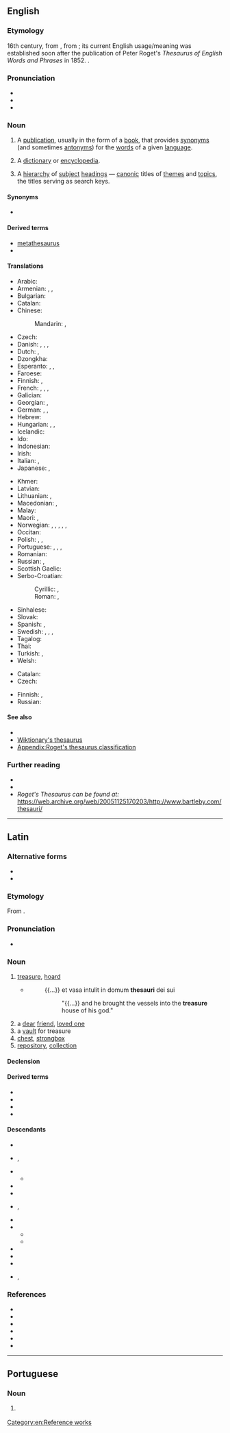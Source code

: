 {{also|Thesaurus|thésaurus}}
{{selfref|For the Wiktionary thesaurus, see [[Wiktionary:Thesaurus]]}}
==English==
{{wikipedia}}

===Etymology===
16th century, from {{bor|en|la|thēsaurus}}, from {{der|en|grc|θησαυρός||storehouse, treasure}}; its current English usage/meaning was established soon after the publication of Peter Roget's ''Thesaurus of English Words and Phrases'' in 1852. {{doublet|en|treasure}}.

===Pronunciation===
* {{IPA|en|/θɪˈsɔːɹəs/}}
* {{audio|en|LL-Q1860 (eng)-Vealhurl-thesaurus.wav|Audio (RP)}}
* {{rhymes|en|ɔːɹəs|s=3}}

===Noun===
{{en-noun|thesauri|+}}

# A [[publication]], usually in the form of a [[book]], that provides [[synonym]]s (and sometimes [[antonym]]s) for the [[word]]s of a given [[language]].
#: {{ux|en|"Roget" is the leading brand name for a print English '''thesaurus''' that lists words under general concepts rather than just close synonyms.}}
# {{lb|en|archaic}} A [[dictionary]] or [[encyclopedia]].
# {{lb|en|information science}} A [[hierarchy]] of [[subject]] [[heading]]s — [[canonic]] titles of [[theme]]s and [[topic]]s, the titles serving as search keys.

====Synonyms====
* {{l|en|synonymicon}}

====Derived terms====
* [[metathesaurus]]
* {{l|en|thesaural}}

====Translations====
{{trans-top|book of synonyms}}
* Arabic: {{t|ar|مكنز|m}}
* Armenian: {{t|hy|[[հոմանիշների]] [[բառարան]]}}, {{t+|hy|թեզաուրուս}} {{qualifier|rare}}, {{t|hy|հոմանիշարան}} {{qualifier|rare}}
* Bulgarian: {{t+|bg|синонимен речник}}
* Catalan: {{t|ca|diccionari de sinònims}}
* Chinese:
*: Mandarin: {{t|cmn|分類詞詞典|sc=Hani}}, {{t|cmn|分类词词典|tr=fēnlèicí cídiǎn|sc=Hani}}
* Czech: {{t|cs|tezaurus|m}}
* Danish: {{t|da|begrebsordbog|c}}, {{t|da|saggruppeordbog|c}}, {{t|da|tesaurus}}, {{t|da|synonymordbog|c}}
* Dutch: {{t+|nl|thesaurus|m}}, {{t|nl|synoniemenboek|n}}
* Dzongkha: {{t|dz|མངོན་བརྗོད}}
* Esperanto: {{t|eo|sinonimaro}}, {{t+|eo|tezaŭro}},
* Faroese: {{t|fo|samheitabók|f}}
* Finnish: {{t+|fi|synonyymisanakirja}}, {{t|fi|käsitesanakirja}}
* French: {{t+|fr|dictionnaire des synonymes}}, {{t+|fr|thésaurus|m}}, {{t|fr|dictionnaire de notions}}, {{t|fr|dictionnaire par ordre de matières}}
* Galician: {{t|gl|dicionario de sinónimos|m}}
* Georgian: {{t|ka|თეზაურუსი}}, {{t|ka|სინონიმების ლექსიკონი}}
* German: {{t+|de|Thesaurus|m}}, {{t|de|Begriffswörterbuch|n}}, {{t|de|Sachgruppenwörterbuch|n}}
* Hebrew: {{t+|he|אגרון|tr=Agron}}
* Hungarian: {{t+|hu|szinonimaszótár}}, {{t|hu|tézaurusz}}, {{t|hu|[[tematikus]] [[szókincstár]]}}
* Icelandic: {{t|is|hugtakaorðabók}}
* Ido: {{t|io|tezauro}}
* Indonesian: {{t+|id|tesaurus}}
* Irish: {{t|ga|stórchiste|m}}
* Italian: {{t|it|dizionario dei sinonimi}}, {{t+|it|tesoro|m}}
* Japanese: {{t+|ja|シソーラス|tr=shisōrasu|sc=Jpan}}, {{t|ja|類語辞典|tr=ruigo jiten|sc=Jpan}}
{{trans-mid}}
* Khmer: {{t|km|កម្រងវេវចនៈសព្ទ|tr=kamrɔɔng veivea’ca’na’ sap|sc=Khmr}}
* Latvian: {{t|lv|tēzaurs|m}}
* Lithuanian: {{t|lt|tezauras|m}}, {{t|lt|[[sinonimas|sinonimų]] [[žodynas]]|m}}
* Macedonian: {{t|mk|теза́урус|m}}, {{t|mk|синони́мен речник|m}}
* Malay: {{t+|ms|tesaurus}}
* Maori: {{t|mi|puna kupu taurite}}, {{t|mi|punakupu}}
* Norwegian: {{t|no|begrepsordbok}}, {{t|no|begrepsklasseordbok}}, {{t|no|omgrepsordbok}}, {{t|no|omgrepsklasseordbok}}, {{t|no|tesaurus}}, {{t|no|synonymordbok|m|f}}
* Occitan: {{t-needed|oc}}
* Polish: {{t+|pl|tezaurus|m-in}}, {{t+|pl|[[słownik]] [[wyraz|wyrazów]] [[bliskoznaczny|bliskoznacznych]]|m}}, {{t+|pl|[[słownik]] [[synonim|synonimów]]|m}}
* Portuguese: {{t|pt|dicionário de sinónimos|m}} {{qualifier|Portugal}}, {{t|pt|dicionário de sinônimos|m}} {{qualifier|Brazil}}, {{t+|pt|tesauro|m}}, {{t+|pt|thesaurus|m}}
* Romanian: {{t|ro|dicționar de sinonime|n}}
* Russian: {{t+|ru|теза́урус}}, {{t|ru|слова́рь сино́нимов}}
* Scottish Gaelic: {{t|gd|co-fhaclair|m}}
* Serbo-Croatian:
*: Cyrillic: {{t|sh|речник синонима|m|sc=Cyrl}}, {{t|sh|тезаурус|m|sc=Cyrl}}
*: Roman: {{t|sh|rečnik sinonima|m}}, {{t+|sh|tezaurus|m}}
* Sinhalese: {{t|si|සමාන පද නාමාවලිය}}
* Slovak: {{t|sk|tezaurus|m}}
* Spanish: {{t|es|diccionario de sinónimos|m}}, {{t+|es|tesoro|m}}
* Swedish: {{t|sv|begreppsordbok|c}}, {{t|sv|begreppsklassordbok}}, {{t+|sv|tesaurus|c}}, {{t+|sv|synonymordbok|c}}
* Tagalog: {{t|tl|talasimpanan}}
* Thai: {{t+|th|อรรถาภิธาน}}
* Turkish: {{t|tr|eşanlamlılar sözlüğü}}, {{t|tr|tesarus}}
* Welsh: {{t+|cy|thesawrws}}
{{trans-bottom}}

{{trans-top|information science: hierarchy of titles}}
* Catalan: {{t+|ca|tesaurus|m}}
* Czech: {{t|cs|tezaurus|m}}
{{trans-mid}}
* Finnish: {{t|fi|käsitesanakirja}}, {{t+|fi|tesaurus}}
* Russian: {{t|ru|предме́тный указа́тель}}
{{trans-bottom}}

====See also====
* {{l|en|ontology}}
* [[Wiktionary:Thesaurus|Wiktionary's thesaurus]]
* [[Appendix:Roget's thesaurus classification]]

===Further reading===
* {{R:Webster 1913}}
* {{R:Century 1911|url=http://triggs.djvu.org/century-dictionary.com/cent2jpgframes.php?volno=08&page=6285}}
* ''Roget's Thesaurus can be found at:'' https://web.archive.org/web/20051125170203/http://www.bartleby.com/thesauri/

[[Category:en:Reference works]]

----

==Latin==

===Alternative forms===
* {{alter|la|thēnsaurus}}
* {{alter|la|tēsaurus|tēsōrus||[[Low Latin]]}}

===Etymology===
From {{der|la|grc|θησαυρός||storehouse, treasure}}.

===Pronunciation===
* {{la-IPA|eccl=yes|thēsaurus}}

===Noun===
{{la-noun|thēsaurus<2>}}

# [[treasure]], [[hoard]]
#* {{RQ:Vulgate|Daniel|1|2}}
#*: {{...}} et vasa intulit in domum '''thesauri''' dei sui
#*:: "{{...}} and he brought the vessels into the '''treasure''' house of his god."
# a [[dear]] [[friend]], [[loved one]]
# a [[vault]] for treasure
# [[chest]], [[strongbox]]
# [[repository]], [[collection]]

====Declension====
{{la-ndecl|thēsaurus<2>}}

====Derived terms====
* {{l|la|thēsaurārius}}
* {{l|la|thēsaurensis}}
* {{l|la|thēsaurizātor}}
* {{l|la|thēsaurizō}}

====Descendants====
{{top2}}
* {{desc|sq|thesar|bor=1}}
* {{desc|ca|tresor}}, {{desc|ca|tesaurus|bor=1|nolb=1}}
* {{desc|en|thesaurus|bor=1}}
** {{desc|cy|thesawrws|bor=1}}
* {{desc|fr|thésaurus|bor=1}}
* {{desc|de|Thesaurus|bor=1}}
* {{desc|it|tesauro}}, {{l|it|tesoro}}
* {{desctree|fro|tresor}}
* {{desc|roa-opt|tesouro}}
** {{desc|gl|tesouro}}
** {{desc|pt|tesouro|alts=1}}
* {{desc|pms|tesòr}}
* {{desc|pt|tesauro|bor=1}}
* {{desc|ro|tezaur}}
* {{desc|es|tesoro}}, {{desc|es|tesauro|bor=1|nolb=1}} 
{{bottom}}

===References===
* {{R:L&S}}
* {{R:Elementary Lewis}}
* {{R:du Cange}}
* {{R:Gaffiot}}
* {{R:Peck}}
* {{R:Smith's Antiquities}}

----

==Portuguese==

===Noun===
{{pt-noun|m|thesauri|pl2=thesaurus}}

# {{l|en|thesaurus}} {{gloss|dictionary of synonyms}}
#: {{syn|pt|tesauro|dicionário de sinónimos|q2=Portugal|dicionário de sinônimos|q3=Brazil}}